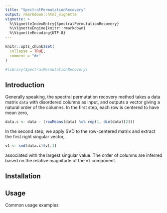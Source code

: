 ```yaml
---
title: "SpectralPermutationRecovery"
output: rmarkdown::html_vignette
vignette: >
  %\VignetteIndexEntry{SpectralPermutationRecovery}
  %\VignetteEngine{knitr::rmarkdown}
  %\VignetteEncoding{UTF-8}
---
```


```r
knitr::opts_chunk$set(
  collapse = TRUE,
  comment = "#>"
)
```

```r
#library(SpectralPermutationRecovery)
```

## Introduction

Generally speaking, the spectral permutation recovery method takes a data matrix
`data`
with disordered columns as input, and outputs a vector giving a natural order of the columns. In the first step, each row is centered to have mean zero,

```r
data.c <- data - (rowMeans(data) %o% rep(1, dim(data)[2]))
```

In the second step, we apply SVD to the row-centered matrix and extract the first right singular vector,

```r
v1 <- svd(data.c)$v[,1]
```

associated with the largest singular value. The order of columns are inferred based on the relative magnitude of the `v1` component.

## Installation



## Usage

Common usage examples
